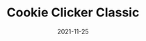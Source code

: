 ---
title: Cookie Clicker Classic
description: Cookie Clicker Classic is the original version of Cookie Clicker!
date: 2021-11-25
type: HTML5
name: cookie-clicker-classic
credits:
- Game by Orteil
---